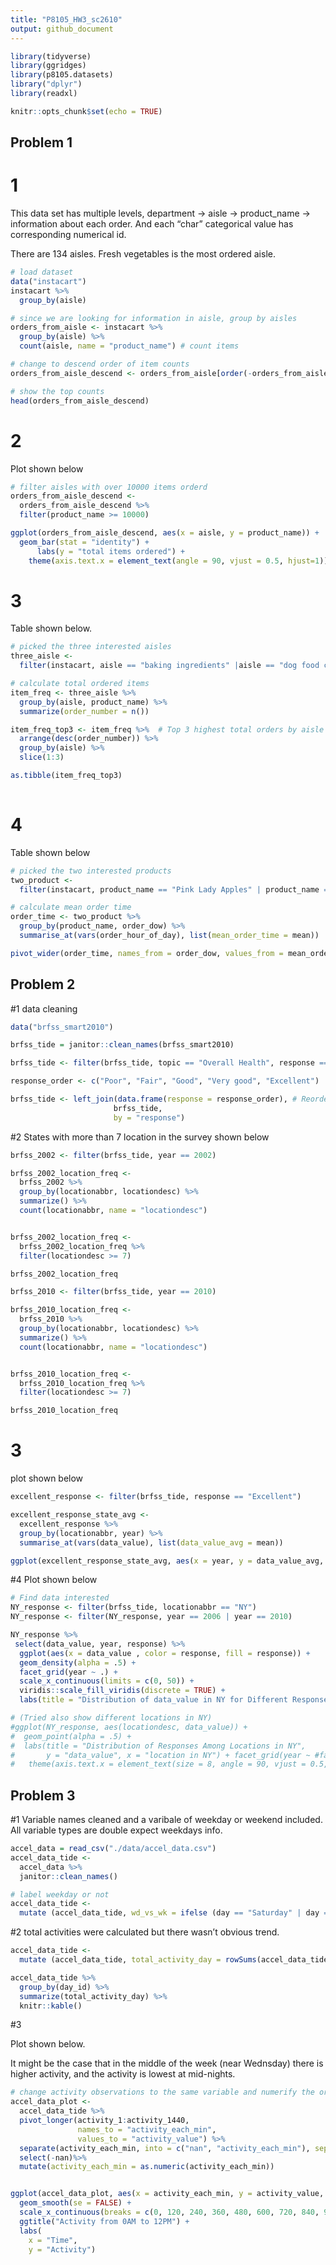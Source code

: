 ```yaml
---
title: "P8105_HW3_sc2610"
output: github_document
---
```


```r
library(tidyverse)
library(ggridges)
library(p8105.datasets)
library("dplyr")
library(readxl)

knitr::opts_chunk$set(echo = TRUE)
```

## Problem 1
# 1

This data set has multiple levels, department -> aisle -> product_name -> information about each order. And each "char" categorical value has corresponding numerical id.
 
There are 134 aisles. Fresh vegetables is the most ordered aisle.

```r
# load dataset
data("instacart")
instacart %>%
  group_by(aisle)

# since we are looking for information in aisle, group by aisles
orders_from_aisle <- instacart %>%
  group_by(aisle) %>%
  count(aisle, name = "product_name") # count items

# change to descend order of item counts
orders_from_aisle_descend <- orders_from_aisle[order(-orders_from_aisle$product_name),]

# show the top counts
head(orders_from_aisle_descend)
```
# 2

Plot shown below

```r
# filter aisles with over 10000 items orderd
orders_from_aisle_descend <- 
  orders_from_aisle_descend %>%
  filter(product_name >= 10000)

ggplot(orders_from_aisle_descend, aes(x = aisle, y = product_name)) +  ggtitle("Most popular Aisles") + 
  geom_bar(stat = "identity") +
      labs(y = "total items ordered") +
    theme(axis.text.x = element_text(angle = 90, vjust = 0.5, hjust=1))
```

# 3

Table shown below.

```r
# picked the three interested aisles
three_aisle <-
  filter(instacart, aisle == "baking ingredients" |aisle == "dog food care" | aisle == "packaged vegetables fruits")

# calculate total ordered items
item_freq <- three_aisle %>%
  group_by(aisle, product_name) %>%
  summarize(order_number = n())

item_freq_top3 <- item_freq %>%  # Top 3 highest total orders by aisle
  arrange(desc(order_number)) %>% 
  group_by(aisle) %>%
  slice(1:3)

as.tibble(item_freq_top3)
  
```
# 4
 Table shown below
```r
# picked the two interested products
two_product <-
  filter(instacart, product_name == "Pink Lady Apples" | product_name == "Coffee Ice Cream")

# calculate mean order time
order_time <- two_product %>%
  group_by(product_name, order_dow) %>%
  summarise_at(vars(order_hour_of_day), list(mean_order_time = mean))

pivot_wider(order_time, names_from = order_dow, values_from = mean_order_time)
```

## Problem 2
#1 
data cleaning

```r
data("brfss_smart2010")

brfss_tide = janitor::clean_names(brfss_smart2010)

brfss_tide <- filter(brfss_tide, topic == "Overall Health", response == "Excellent" | response == "Very good" | response == "Good" | response == "Fair" | response == "Poor")

response_order <- c("Poor", "Fair", "Good", "Very good", "Excellent")

brfss_tide <- left_join(data.frame(response = response_order), # Reorder data frame
                       brfss_tide,
                       by = "response")

```
#2
States with more than 7 location in the survey shown below
```r
brfss_2002 <- filter(brfss_tide, year == 2002)

brfss_2002_location_freq <- 
  brfss_2002 %>%
  group_by(locationabbr, locationdesc) %>%
  summarize() %>%
  count(locationabbr, name = "locationdesc")


brfss_2002_location_freq <- 
  brfss_2002_location_freq %>%
  filter(locationdesc >= 7)

brfss_2002_location_freq

brfss_2010 <- filter(brfss_tide, year == 2010)

brfss_2010_location_freq <- 
  brfss_2010 %>%
  group_by(locationabbr, locationdesc) %>%
  summarize() %>%
  count(locationabbr, name = "locationdesc")


brfss_2010_location_freq <- 
  brfss_2010_location_freq %>%
  filter(locationdesc >= 7)

brfss_2010_location_freq

```
# 3
plot shown below
```r
excellent_response <- filter(brfss_tide, response == "Excellent")

excellent_response_state_avg <- 
  excellent_response %>%
  group_by(locationabbr, year) %>%
  summarise_at(vars(data_value), list(data_value_avg = mean))

ggplot(excellent_response_state_avg, aes(x = year, y = data_value_avg, group = locationabbr, color = locationabbr))  +  geom_line() + geom_point() + theme_bw()

```
#4 
Plot shown below
```r
# Find data interested
NY_response <- filter(brfss_tide, locationabbr == "NY")
NY_response <- filter(NY_response, year == 2006 | year == 2010)

NY_response %>%
 select(data_value, year, response) %>%
  ggplot(aes(x = data_value , color = response, fill = response)) +
  geom_density(alpha = .5) + 
  facet_grid(year ~ .) + 
  scale_x_continuous(limits = c(0, 50)) +
  viridis::scale_fill_viridis(discrete = TRUE) +
  labs(title = "Distribution of data_value in NY for Different Responses", subtitle = "for 2006 and 2010") 

# (Tried also show different locations in NY)
#ggplot(NY_response, aes(locationdesc, data_value)) +
#  geom_point(alpha = .5) + 
#  labs(title = "Distribution of Responses Among Locations in NY",
#       y = "data_value", x = "location in NY") + facet_grid(year ~ #factor(response, levels = c("Poor", "Fair", "Good", "Very good", #"Excellent"))) +
#   theme(axis.text.x = element_text(size = 8, angle = 90, vjust = 0.5, #hjust=1))


```
## Problem 3
#1
Variable names cleaned and a varibale of weekday or weekend included.
All variable types are double expect weekdays info. 
```r
accel_data = read_csv("./data/accel_data.csv")
accel_data_tide <-
  accel_data %>%
  janitor::clean_names()

# label weekday or not  
accel_data_tide <-
  mutate (accel_data_tide, wd_vs_wk = ifelse (day == "Saturday" | day == "Sunday", "Weekend", "Weekday"))
```
#2 
total activities were calculated but there wasn't obvious trend.
```r
accel_data_tide <-
  mutate (accel_data_tide, total_activity_day = rowSums(accel_data_tide[ , c(4:1443)], na.rm=TRUE))

accel_data_tide %>%
  group_by(day_id) %>%
  summarize(total_activity_day) %>%
  knitr::kable()
```
#3 

Plot shown below.

It might be the case that in the middle of the week (near Wednsday) there is higher activity, and the activity is lowest at mid-nights. 
```r
# change activity observations to the same variable and numerify the original minute records
accel_data_plot <-
  accel_data_tide %>%
  pivot_longer(activity_1:activity_1440,
               names_to = "activity_each_min",
               values_to = "activity_value") %>%
  separate(activity_each_min, into = c("nan", "activity_each_min"), sep = "_") %>%
  select(-nan)%>%
  mutate(activity_each_min = as.numeric(activity_each_min))


ggplot(accel_data_plot, aes(x = activity_each_min, y = activity_value, color = day))+
  geom_smooth(se = FALSE) +
  scale_x_continuous(breaks = c(0, 120, 240, 360, 480, 600, 720, 840, 960, 1080, 1200, 1320, 1440), labels = c("0", "2", "4", "6", "8", "10", "12", "14", "16", "18", "20", "22", "24")) +
  ggtitle("Activity from 0AM to 12PM") + 
  labs(
    x = "Time",
    y = "Activity")
```